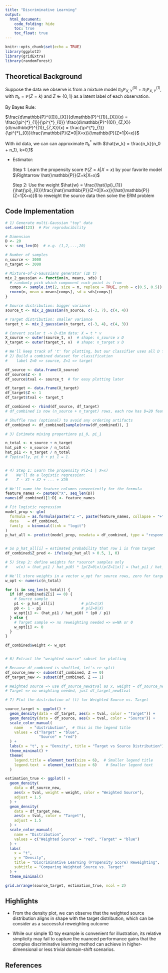 ```yaml
---
title: "Discriminative Learning"
output: 
  html_document:
    code_folding: hide
    toc: true
    toc_float: true
---
```


```r
knitr::opts_chunk$set(echo = TRUE)
library(ggplot2)
library(gridExtra)
library(randomForest)
```

## Theoretical Background

Suppose the data we observe is from a mixture model $\pi_{0} \mathbb{P}^{(0)}_{X, Y} + \pi_{1} \mathbb{P}^{(1)}_{X, Y}$, with $\pi_{k} = \mathbb{P}(Z=k)$ and $Z \in \{0,1\}$ as a latent label of each observation.

By Bayes Rule:

  $\frac{d\mathbb{P}^{(0)}_{X}}{d\mathbb{P}^{(1)}_{X}}(x) = \frac{\pi^{*}_{1}}{\pi^{*}_{0}} \frac{d\mathbb{P}^{(0)}_{Z,X}}{d\mathbb{P}^{(1)}_{Z,X}}(x) = \frac{\pi^{*}_{1}}{\pi^{*}_{0}}\frac{\mathbb{P}(Z=0|X=x)}{\mathbb{P}(Z=1|X=x)}$
  
With iid data, we can can approximate $\pi^{*}_{k}$ with $\hat{w_k} = \frac{n_k}{n_0 + n_1}, k=0,1$

- Estimator:
  
  Step 1: Learn the propensity score $\mathbb{P}(Z=k|X=x)$ by your favorite model $\Rightarrow \hat{\mathbb{P}}(Z=k|X=x)$
  
  Step 2: Use the weight $\hat{w} = \frac{\hat{\pi}_{1}}{\hat{\pi}_{0}}\frac{\hat{\mathbb{P}}(Z=0|X=x)}{\hat{\mathbb{P}}(Z=1|X=x)}$ to reweight the source data then solve the ERM problem

## Code Implementation

```r
# 1) Generate multi-Gaussian "toy" data
set.seed(123)  # For reproducibility

# Dimension
D <- 20
v <- seq_len(D)  # e.g. (1,2,...,20)

# Number of samples
n_source <- 3000
n_target <- 3000

# Mixture-of-2-Gaussians generator (1D t)
mix_2_gaussian <- function(n, means, sds) {
  # randomly pick which component each point is from
  comps <- sample.int(2, size = n, replace = TRUE, prob = c(0.5, 0.5))
  rnorm(n, mean = means[comps], sd = sds[comps])
}

# Source distribution: bigger variance
source_t <- mix_2_gaussian(n_source, c(-3, 7), c(4, 4))

# Target distribution: smaller variance
target_t <- mix_2_gaussian(n_target, c(-3, 4), c(4, 3))

# Convert scalar t -> D-dim data: X = t * v
X_source <- outer(source_t, v)  # shape: n_source x D
X_target <- outer(target_t, v)  # shape: n_target x D

# We'll keep track of 't' for plotting, but our classifier uses all D features.
# 2) Build a combined dataset for classification
#    label Z=0 => source, Z=1 => target

df_source <- data.frame(X_source)
df_source$Z <- 0
df_source$tval <- source_t  # for easy plotting later

df_target <- data.frame(X_target)
df_target$Z <- 1
df_target$tval <- target_t

df_combined <- rbind(df_source, df_target)
# df_combined is now (n_source + n_target) rows, each row has D=20 features + Z label + tval

# Shuffle rows (optional) to avoid any ordering artifacts
df_combined <- df_combined[sample(nrow(df_combined)), ]

# 3) Estimate mixing proportions pi_0, pi_1

n_total <- n_source + n_target
hat_pi0 <- n_source / n_total
hat_pi1 <- n_target / n_total
# Typically, pi_0 + pi_1 = 1.


# 4) Step 1: Learn the propensity P(Z=1 | X=x)
#    We'll do a logistic regression:
#    Z ~ X1 + X2 + ... + X20

# We'll name the feature columns conveniently for the formula
feature_names <- paste0("X", seq_len(D))
names(df_combined)[1:D] <- feature_names

# Fit logistic regression
model_prop <- glm(
  formula = as.formula(paste("Z ~", paste(feature_names, collapse = "+"))),
  data    = df_combined,
  family  = binomial(link = "logit")
)
p_hat_all <- predict(model_prop, newdata = df_combined, type = "response")


# So p_hat_all[i] = estimated probability that row i is from target
df_combined$Z_pred <- ifelse(p_hat_all > 0.5, 1, 0)

# 5) Step 2: define weights for *source* samples only
#    w(x) = (hat_pi1 / hat_pi0) * [p(Z=0|x)/p(Z=1|x)] = (hat_pi1 / hat_pi0) * [(1-p)/(p)]

# We'll store weights in a vector w_opt for source rows, zero for target
w_opt <- numeric(n_total)

for (i in seq_len(n_total)) {
  if (df_combined$Z[i] == 0) {
    # Source sample
    p1 <- p_hat_all[i]            # p(Z=1|X)
    p0 <- 1 - p1                  # p(Z=0|X)
    w_opt[i] <- (hat_pi1 / hat_pi0) * (p0 / p1)
  } else {
    # Target sample => no reweighting needed => w=NA or 0
    w_opt[i] <- 0
  }
}

df_combined$weight <- w_opt


# 6) Extract the "weighted source" subset for plotting

# Because df_combined is shuffled, let's re-split
df_source_new <- subset(df_combined, Z == 0)
df_target_new <- subset(df_combined, Z == 1)

# Weighted source => use df_source_new$tval as x, weight = df_source_new$weight
# Target => no weighting needed, just df_target_new$tval

# 7) Plot the distribution of (t) for Weighted Source vs. Target

source_target <- ggplot() +
  geom_density(data = df_target, aes(x = tval, color = "Target")) +
  geom_density(data = df_source, aes(x = tval, color = "Source")) +
  scale_color_manual(
    name   = "distribution",  # this is the legend title
    values = c("Target" = "blue",
               "Source" = "red")
  ) +
  labs(x = "t", y = "Density", title = "Target vs Source Distribution") +
  theme_minimal() +
  theme(
    legend.title = element_text(size = 6),  # Smaller legend title
    legend.text  = element_text(size = 6)    # Smaller legend text
  )

estimation_true <- ggplot() +
  geom_density(
    data = df_source_new,
    aes(x = tval, weight = weight, color = "Weighted Source"),
    adjust = 1.5
  ) +
  geom_density(
    data = df_target_new,
    aes(x = tval, color = "Target"),
    adjust = 1.5
  ) +
  scale_color_manual(
    name = "Distribution",
    values = c("Weighted Source" = "red", "Target" = "blue")
  ) +
  labs(
    x = "t",
    y = "Density",
    title = "Discriminative Learning (Propensity Score) Reweighting",
    subtitle = "Comparing Weighted Source vs. Target"
  ) +
  theme_minimal()

grid.arrange(source_target, estimation_true, ncol = 2)
```

## Highlights

- From the density plot, we can observe that the weighted source distribution aligns in shape with the target distribution, which can be consider as a successful reweighting outcome

- While our simple 1D toy example is convenient for illustration, its relative simplicity may fail to capture the nuanced performance gains that the complex discriminative learning method can achieve in higher-dimensional or less trivial domain-shift scenarios.

## References



